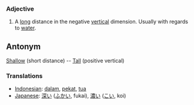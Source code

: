 === Adjective ===
#A [[long]] distance in the negative [[vertical]] dimension.  Usually with regards to [[water]].

== Antonym ==
[[Shallow]] (short distance) -- [[Tall]] (positive vertical)

=== Translations ===
*[[Indonesian]]: [[dalam]], [[pekat]], [[tua]]
*[[Japanese]]: [[深い]] ([[ふかい]], fukai), [[濃い]] ([[こい]], koi)